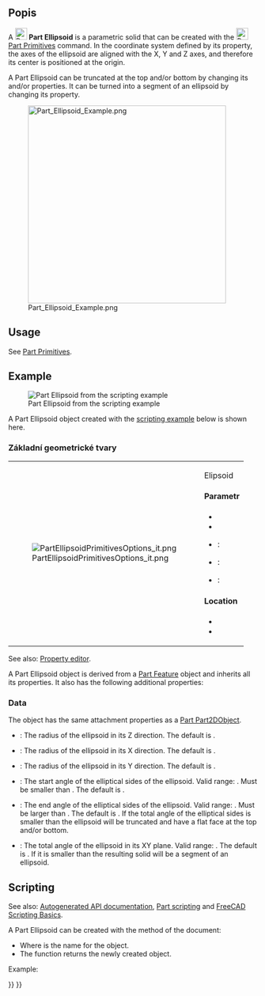 <languages/>

{{Docnav
|[[Part_Plane|Plane]]
|[[Part_Prism|Prism]]
|[[Part_Workbench|Part]]
|IconL=Part_Plane.svg
|IconR=Part_Prism.svg
|IconC=Workbench_Part.svg
}}

<div class="mw-translate-fuzzy">
{{GuiCommand/cs|Name=Part Ellipsoid|Name/cs=Díl Ellipsoid|MenuLocation=Díl → [[Part_CreatePrimitives/cs|Vytváření zákl.geom.tvarů]] → Elipsoid|Workbenches=[[Part_Workbench/cs|Díl]],  [[OpenSCAD_Workbench/cs|OpenSCAD]]|SeeAlso=..}}
</div>

<div class="mw-translate-fuzzy">
==Popis==
</div>

A [[Image:Part_Ellipsoid.svg|24px]] '''Part Ellipsoid''' is a parametric solid that can be created with the [[Image:Part_Primitives.svg|24px]] [[Part_Primitives|Part Primitives]] command. In the coordinate system defined by its {{PropertyData|Placement}} property, the axes of the ellipsoid are aligned with the X, Y and Z axes, and therefore its center is positioned at the origin.

A Part Ellipsoid can be truncated at the top and/or bottom by changing its {{PropertyData|Angle1}} and/or {{PropertyData|Angle2}} properties. It can be turned into a segment of an ellipsoid by changing its {{PropertyData|Angle3}} property.

[[Image:Part_Ellipsoid_Example.png|400px]]

== Usage ==

See [[Part_Primitives#Usage|Part Primitives]].

== Example ==

[[Image:Part_Ellipsoid_Scripting_Example.png|thumb|Part Ellipsoid from the scripting example]]

A Part Ellipsoid object created with the [[#Scripting|scripting example]] below is shown here.

<div class="mw-translate-fuzzy">
===Základní geometrické tvary===
{|
| [[File:PartEllipsoidPrimitivesOptions_it.png]]
|
Elipsoid
====Parametr====
* {{Parameter|Poloměr 1}}
* {{Parameter|Poloměr 2}}
* {{Parameter|U parametric}}:
* {{Parameter|V parametric}}: 
* {{Parameter|V parametric}}:
====Location====
* 
* 
|}
{{clear}}
</div>

See also: [[Property_editor|Property editor]].

A Part Ellipsoid object is derived from a [[Part_Feature|Part Feature]] object and inherits all its properties. It also has the following additional properties:

=== Data ===

{{TitleProperty|Attachment}}

The object has the same attachment properties as a [[Part_Part2DObject#Data|Part Part2DObject]].

{{TitleProperty|Ellipsoid}}

* {{PropertyData|Radius1|Length}}: The radius of the ellipsoid in its Z direction. The default is {{Value|2mm}}.
* {{PropertyData|Radius2|Length}}: The radius of the ellipsoid in its X direction. The default is {{Value|4mm}}.
* {{PropertyData|Radius3|Length}}: The radius of the ellipsoid in its Y direction. The default is {{Value|4mm}}.
* {{PropertyData|Angle1|Angle}}: The start angle of the elliptical sides of the ellipsoid. Valid range: {{Value|-90° &lt;&#61; value &lt; 90°}}. Must be smaller than {{PropertyData|Angle2}}. The default is {{Value|-90°}}.
* {{PropertyData|Angle2|Angle}}: The end angle of the elliptical sides of the ellipsoid. Valid range: {{Value|-90° &lt; value &lt;&#61; 90°}}. Must be larger than {{PropertyData|Angle1}}. The default is {{Value|90°}}. If the total angle of the elliptical sides is smaller than {{Value|180°}} the ellipsoid will be truncated and have a flat face at the top and/or bottom.
* {{PropertyData|Angle3|Angle}}: The total angle of the ellipsoid in its XY plane. Valid range: {{Value|0° &lt; value &lt;&#61; 360°}}. The default is {{Value|360°}}. If it is smaller than {{Value|360°}} the resulting solid will be a segment of an ellipsoid.

== Scripting ==

See also: [https://freecad.github.io/SourceDoc/ Autogenerated API documentation], [[Part_scripting|Part scripting]] and [[FreeCAD_Scripting_Basics|FreeCAD Scripting Basics]].

A Part Ellipsoid can be created with the {{Incode|addObject()}} method of the document:

{{Code|code=
ellipsoid = FreeCAD.ActiveDocument.addObject("Part::Ellipsoid", "myEllipsoid")
}}

* Where {{Incode|"myEllipsoid"}} is the name for the object.
* The function returns the newly created object.

Example:

{{Code|code=
import FreeCAD as App

doc = App.activeDocument()

ellipsoid = doc.addObject("Part::Ellipsoid", "myEllipsoid")
ellipsoid.Radius1 = 2
ellipsoid.Radius2 = 4
ellipsoid.Radius3 = 6
ellipsoid.Angle1 = -90
ellipsoid.Angle2 = 50
ellipsoid.Angle3 = 300
ellipsoid.Placement = App.Placement(App.Vector(1, 2, 3), App.Rotation(15, 0, 20))

doc.recompute()
}}


{{Docnav
|[[Part_Plane|Plane]]
|[[Part_Prism|Prism]]
|[[Part_Workbench|Part]]
|IconL=Part_Plane.svg
|IconR=Part_Prism.svg
|IconC=Workbench_Part.svg
}}

{{Part_Tools_navi{{#translation:}}}}
{{Userdocnavi{{#translation:}}}}